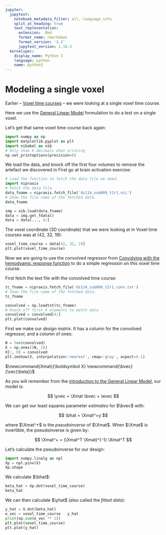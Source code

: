 ```yaml
---
jupyter:
  jupytext:
    notebook_metadata_filter: all,-language_info
    split_at_heading: true
    text_representation:
      extension: .Rmd
      format_name: rmarkdown
      format_version: '1.2'
      jupytext_version: 1.10.3
  kernelspec:
    display_name: Python 3
    language: python
    name: python3
---
```


# Modeling a single voxel

Earlier – [Voxel time courses](voxel_time_courses.Rmd) – we were looking
at a single voxel time course.

Here we use the [General Linear
Model](https://matthew-brett.github.io/teaching/glm_intro.html) formulation to
do a test on a single voxel.

Let’s get that same voxel time course back again:

```python
import numpy as np
import matplotlib.pyplot as plt
import nibabel as nib
# Only show 6 decimals when printing
np.set_printoptions(precision=6)
```

We load the data, and knock off the first four volumes to remove the
artefact we discovered in First go at brain activation exercise:

```python
# Load the function to fetch the data file we need.
import nipraxis
# Fetch the data file.
data_fname = nipraxis.fetch_file('ds114_sub009_t2r1.nii')
# Show the file name of the fetched data.
data_fname
```

```python
img = nib.load(data_fname)
data = img.get_fdata()
data = data[..., 4:]
```

The voxel coordinate (3D coordinate) that we were looking at in
Voxel time courses was at (42, 32, 19):

```python
voxel_time_course = data[42, 32, 19]
plt.plot(voxel_time_course)
```

Now we are going to use the convolved regressor from [Convolving with the
hemodyamic response function](convolution_background) to do a simple
regression on this voxel time course.

First fetch the text file with the convolved time course:

```python
tc_fname = nipraxis.fetch_file('ds114_sub009_t2r1_conv.txt')
# Show the file name of the fetched data.
tc_fname
```

```python
convolved = np.loadtxt(tc_fname)
# Knock off first 4 elements to match data
convolved = convolved[4:]
plt.plot(convolved)
```

First we make our *design matrix*.  It has a column for the convolved
regressor, and a column of ones:

```python
N = len(convolved)
X = np.ones((N, 2))
X[:, 0] = convolved
plt.imshow(X, interpolation='nearest', cmap='gray', aspect=0.1)
```

$\newcommand{\yvec}{\vec{y}}$
$\newcommand{\xvec}{\vec{x}}$
$\newcommand{\evec}{\vec{\varepsilon}}$
$\newcommand{Xmat}{\boldsymbol X} \newcommand{\bvec}{\vec{\beta}}$
$\newcommand{\bhat}{\hat{\bvec}} \newcommand{\yhat}{\hat{\yvec}}$

As you will remember from the [introduction to the General Linear Model](https://matthew-brett.github.io/teaching/glm_intro.html), our
model is:

$$
\yvec = \Xmat \bvec + \evec
$$

We can get our least squares parameter *estimates* for $\bvec$ with:

$$
\bhat = \Xmat^+y
$$

where $\Xmat^+$ is the *pseudoinverse* of $\Xmat$.  When $\Xmat$ is
invertible, the pseudoinverse is given by:

$$
\Xmat^+ = (\Xmat^T \Xmat)^{-1} \Xmat^T
$$

Let’s calculate the pseudoinverse for our design:

```python
import numpy.linalg as npl
Xp = npl.pinv(X)
Xp.shape
```

We calculate $\bhat$:

```python
beta_hat = Xp.dot(voxel_time_course)
beta_hat
```

We can then calculate $\yhat$ (also called the *fitted data*):

```python
y_hat = X.dot(beta_hat)
e_vec = voxel_time_course - y_hat
print(np.sum(e_vec ** 2))
plt.plot(voxel_time_course)
plt.plot(y_hat)
```
